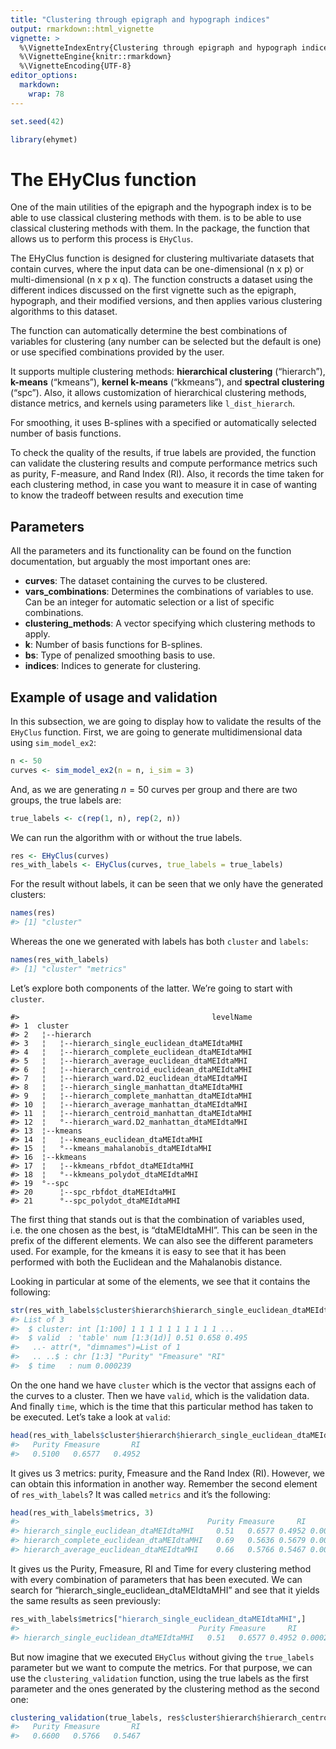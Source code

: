 ```yaml
---
title: "Clustering through epigraph and hypograph indices"
output: rmarkdown::html_vignette
vignette: >
  %\VignetteIndexEntry{Clustering through epigraph and hypograph indices}
  %\VignetteEngine{knitr::rmarkdown}
  %\VignetteEncoding{UTF-8}
editor_options: 
  markdown: 
    wrap: 78
---
```





``` r
set.seed(42)

library(ehymet)
```

# The EHyClus function

One of the main utilities of the epigraph and the hypograph index is to be
able to use classical clustering methods with them. is to be able to use
classical clustering methods with them. In the package, the function that
allows us to perform this process is `EHyClus`.

The EHyClus function is designed for clustering multivariate datasets that
contain curves, where the input data can be one-dimensional (n x p) or
multi-dimensional (n x p x q). The function constructs a dataset using the
different indices discussed on the first vignette such as the epigraph,
hypograph, and their modified versions, and then applies various clustering
algorithms to this dataset.

The function can automatically determine the best combinations of variables
for clustering (any number can be selected but the default is one) or use
specified combinations provided by the user.

It supports multiple clustering methods: **hierarchical clustering**
("hierarch"), **k-means** ("kmeans"), **kernel k-means** ("kkmeans"), and
**spectral clustering** ("spc"). Also, it allows customization of hierarchical
clustering methods, distance metrics, and kernels using parameters like
`l_dist_hierarch`.

For smoothing, it uses B-splines with a specified or automatically selected
number of basis functions.

To check the quality of the results, if true labels are provided, the function
can validate the clustering results and compute performance metrics such as
purity, F-measure, and Rand Index (RI). Also, it records the time taken for
each clustering method, in case you want to measure it in case of wanting to
know the tradeoff between results and execution time

## Parameters

All the parameters and its functionality can be found on the function
documentation, but arguably the most important ones are:

-   **curves**: The dataset containing the curves to be clustered.
-   **vars_combinations**: Determines the combinations of variables to use.
    Can be an integer for automatic selection or a list of specific
    combinations.
-   **clustering_methods**: A vector specifying which clustering methods to
    apply.
-   **k**: Number of basis functions for B-splines.
-   **bs**: Type of penalized smoothing basis to use.
-   **indices**: Indices to generate for clustering.

## Example of usage and validation

In this subsection, we are going to display how to validate the results of the
`EHyClus` function. First, we are going to generate multidimensional data
using `sim_model_ex2`:


``` r
n <- 50
curves <- sim_model_ex2(n = n, i_sim = 3)
```

And, as we are generating $n = 50$ curves per group and there are two groups,
the true labels are:


``` r
true_labels <- c(rep(1, n), rep(2, n))
```

We can run the algorithm with or without the true labels.


``` r
res <- EHyClus(curves)
res_with_labels <- EHyClus(curves, true_labels = true_labels)
```

For the result without labels, it can be seen that we only have the generated
clusters:


``` r
names(res)
#> [1] "cluster"
```

Whereas the one we generated with labels has both `cluster` and `labels`:


``` r
names(res_with_labels)
#> [1] "cluster" "metrics"
```

Let's explore both components of the latter. We're going to start with
`cluster`.


```
#>                                           levelName
#> 1  cluster                                         
#> 2   ¦--hierarch                                    
#> 3   ¦   ¦--hierarch_single_euclidean_dtaMEIdtaMHI  
#> 4   ¦   ¦--hierarch_complete_euclidean_dtaMEIdtaMHI
#> 5   ¦   ¦--hierarch_average_euclidean_dtaMEIdtaMHI 
#> 6   ¦   ¦--hierarch_centroid_euclidean_dtaMEIdtaMHI
#> 7   ¦   ¦--hierarch_ward.D2_euclidean_dtaMEIdtaMHI 
#> 8   ¦   ¦--hierarch_single_manhattan_dtaMEIdtaMHI  
#> 9   ¦   ¦--hierarch_complete_manhattan_dtaMEIdtaMHI
#> 10  ¦   ¦--hierarch_average_manhattan_dtaMEIdtaMHI 
#> 11  ¦   ¦--hierarch_centroid_manhattan_dtaMEIdtaMHI
#> 12  ¦   °--hierarch_ward.D2_manhattan_dtaMEIdtaMHI 
#> 13  ¦--kmeans                                      
#> 14  ¦   ¦--kmeans_euclidean_dtaMEIdtaMHI           
#> 15  ¦   °--kmeans_mahalanobis_dtaMEIdtaMHI         
#> 16  ¦--kkmeans                                     
#> 17  ¦   ¦--kkmeans_rbfdot_dtaMEIdtaMHI             
#> 18  ¦   °--kkmeans_polydot_dtaMEIdtaMHI            
#> 19  °--spc                                         
#> 20      ¦--spc_rbfdot_dtaMEIdtaMHI                 
#> 21      °--spc_polydot_dtaMEIdtaMHI
```

The first thing that stands out is that the combination of variables used,
i.e. the one chosen as the best, is "dtaMEIdtaMHI". This can be seen in the
prefix of the different elements. We can also see the different parameters
used. For example, for the kmeans it is easy to see that it has been performed
with both the Euclidean and the Mahalanobis distance.

Looking in particular at some of the elements, we see that it contains the
following:


``` r
str(res_with_labels$cluster$hierarch$hierarch_single_euclidean_dtaMEIdtaMHI)
#> List of 3
#>  $ cluster: int [1:100] 1 1 1 1 1 1 1 1 1 1 ...
#>  $ valid  : 'table' num [1:3(1d)] 0.51 0.658 0.495
#>   ..- attr(*, "dimnames")=List of 1
#>   .. ..$ : chr [1:3] "Purity" "Fmeasure" "RI"
#>  $ time   : num 0.000239
```

On the one hand we have `cluster` which is the vector that assigns each of the
curves to a cluster. Then we have `valid`, which is the validation data. And
finally `time`, which is the time that this particular method has taken to be
executed. Let's take a look at `valid`:


``` r
head(res_with_labels$cluster$hierarch$hierarch_single_euclidean_dtaMEIdtaMHI$valid)
#>   Purity Fmeasure       RI 
#>   0.5100   0.6577   0.4952
```

It gives us 3 metrics: purity, Fmeasure and the Rand Index (RI). However, we
can obtain this information in another way. Remember the second element of
`res_with_labels`? It was called `metrics` and it's the following:


``` r
head(res_with_labels$metrics, 3)
#>                                          Purity Fmeasure     RI         Time
#> hierarch_single_euclidean_dtaMEIdtaMHI     0.51   0.6577 0.4952 0.0002388954
#> hierarch_complete_euclidean_dtaMEIdtaMHI   0.69   0.5636 0.5679 0.0002110004
#> hierarch_average_euclidean_dtaMEIdtaMHI    0.66   0.5766 0.5467 0.0001959801
```

It gives us the Purity, Fmeasure, RI and Time for every clustering method with
every combination of parameters that has been executed. We can search for
"hierarch_single_euclidean_dtaMEIdtaMHI" and see that it yields the same
results as seen previously:


``` r
res_with_labels$metrics["hierarch_single_euclidean_dtaMEIdtaMHI",]
#>                                        Purity Fmeasure     RI         Time
#> hierarch_single_euclidean_dtaMEIdtaMHI   0.51   0.6577 0.4952 0.0002388954
```

But now imagine that we executed `EHyClus` without giving the `true_labels`
parameter but we want to compute the metrics. For that purpose, we can use the
`clustering_validation` function, using the true labels as the first parameter
and the ones generated by the clustering method as the second one:


``` r
clustering_validation(true_labels, res$cluster$hierarch$hierarch_centroid_euclidean_dtaMEIdtaMHI$cluster)
#>   Purity Fmeasure       RI 
#>   0.6600   0.5766   0.5467
```
